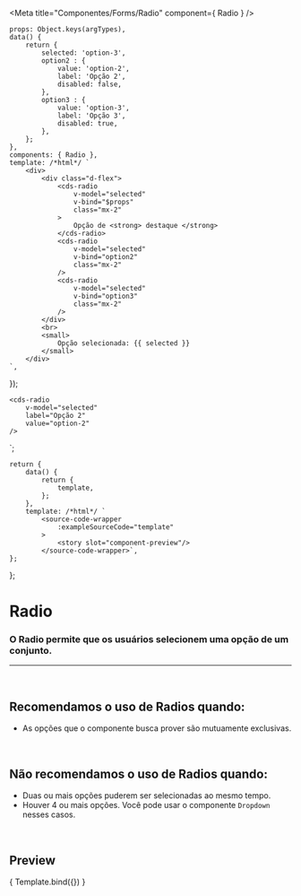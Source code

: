 
<Meta
	title="Componentes/Forms/Radio"
	component={ Radio }
/>

	props: Object.keys(argTypes),
	data() {
		return {
			selected: 'option-3',
			option2 : {
				value: 'option-2',
				label: 'Opção 2',
				disabled: false,
			},
			option3 : {
				value: 'option-3',
				label: 'Opção 3',
				disabled: true,
			},
		};
	},
	components: { Radio },
	template: /*html*/ `
		<div>
			<div class="d-flex">
				<cds-radio
					v-model="selected"
					v-bind="$props"
					class="mx-2"
				>
					Opção de <strong> destaque </strong>
				</cds-radio>
				<cds-radio
					v-model="selected"
					v-bind="option2"
					class="mx-2"
				/>
				<cds-radio
					v-model="selected"
					v-bind="option3"
					class="mx-2"
				/>
			</div>
			<br>
			<small>
				Opção selecionada: {{ selected }}
			</small>
		</div>
	`,
});

	<cds-radio
		v-model="selected"
		label="Opção 2"
		value="option-2"
	/>
`;

	return {
		data() {
			return {
				template,
			};
		},
		template: /*html*/ `
			<source-code-wrapper
				:exampleSourceCode="template"
			>
				<story slot="component-preview"/>
			</source-code-wrapper>`,
	};
};

# Radio

### O Radio permite que os usuários selecionem uma opção de um conjunto.
---
<br />

## Recomendamos o uso de Radios quando:
- As opções que o componente busca prover são mutuamente exclusivas.

<br />

## Não recomendamos o uso de Radios quando:
- Duas ou mais opções puderem ser selecionadas ao mesmo tempo.
- Houver 4 ou mais opções. Você pode usar o componente `Dropdown` nesses casos.

<br />

## Preview

<Canvas>
	<Story
		name="Radio"
		decorators={[docsDecorator]}
		args={{
			value: 'option-1',
			label: 'Opção 1',
			disabled: false,
		}}
	>
		{ Template.bind({}) }
	</Story>
</Canvas>

<ArgsTable story="Radio" />
